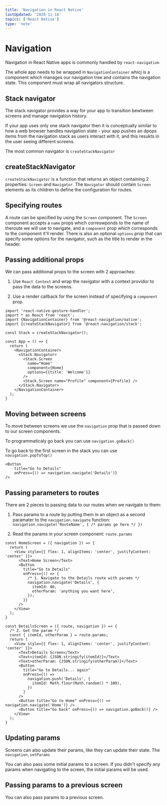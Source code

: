 ```yaml
---
title: 'Navigation in React Native'
lastUpdated: '2020-11-18'
topics: ['React Native']
type: 'note'
---
```


# Navigation

Navigation in React Native apps is commonly handled by `react-navigation`

The whole app needs to be wrapped in `NavigationContainer` whicj is a component which manages our navigation tree and contains the navigation state. This component must wrap all navigators structure.

## Stack navigator

The stack navigator provides a way for your app to transition bewtween screens and manage navigation history.

If your app uses only one stack navigator then it is conceptually similar to how a web browser handles navigation state - your app pushes an dpops items from the navigation stack as users interact with it, and this resukts in the user seeing different screens.

The most common navigator is `createStackNavigator`

## createStackNavigator

`createStackNavigator` is a function that returns an object containing 2 properties: `Screen` and `Navigator`. The `Navigator` should contain `Screen` elements as its children to define the configuration for routes.

## Specifying routes

A route can be specified by using the `Screen` component. The `Screen` component accepts a `name` props which correswponds to the name of theroute we will use to navigate, and a `component` prop which corresponds to the component it'll render. There is also an optional `options` prop that can specify some options for the navigator, such as the title to render in the header.

## Passing additional props

We can pass additional props to the screen with 2 approaches:

1. Use `React Context` and wrap the navigator with a context providor to pass the data to the screens.

2. Use a render callback for the screen instead of specifying a `component` prop.

```
import 'react-native-gesture-handler';
import * as React from 'react';
import {NavigationContainer} from '@react-navigation/native';
import {createStackNavigator} from '@react-navigation/stack';

const Stack = createStackNavigator();

const App = () => {
  return (
    <NavigationContainer>
      <Stack.Navigator>
        <Stack.Screen
          name="Home"
          component={Home}
          options={{title: 'Welcome'}}
        />
        <Stack.Screen name="Profile" component={Profile} />
      </Stack.Navigator>
    </NavigationContainer>
  );
}
```

## Moving between screens

To move between screens we use the `navigation` prop that is passed down to our screen components.

To programmaticaly go back you can use `navigation.goBack()`

To go back to the first screen in the stack you can use `navigation.popToTop()`

```
<Button
    title="Go to Details"
    onPress={() => navigation.navigate('Details')}
/>
```

## Passing parameters to routes

There are 2 pieces to passing data to our routes when we navigate to them:

1. Pass params to a route by putting them in an object as a second paramater to the `navigation.navigate` function: `navigation.navigate('RouteName', { /* params go here */ })`

2. Read the params in your screen component: `route.params`

```
const HomeScreen = ({ navigation }) => {
  return (
    <View style={{ flex: 1, alignItems: 'center', justifyContent: 'center' }}>
      <Text>Home Screen</Text>
      <Button
        title="Go to Details"
        onPress={() => {
          /* 1. Navigate to the Details route with params */
          navigation.navigate('Details', {
            itemId: 86,
            otherParam: 'anything you want here',
          });
        }}
      />
    </View>
  );
}

const DetailsScreen = ({ route, navigation }) => {
  /* 2. Get the param */
  const { itemId, otherParam } = route.params;
  return (
    <View style={{ flex: 1, alignItems: 'center', justifyContent: 'center' }}>
      <Text>Details Screen</Text>
      <Text>itemId: {JSON.stringify(itemId)}</Text>
      <Text>otherParam: {JSON.stringify(otherParam)}</Text>
      <Button
        title="Go to Details... again"
        onPress={() =>
          navigation.push('Details', {
            itemId: Math.floor(Math.random() * 100),
          })
        }
      />
      <Button title="Go to Home" onPress={() => navigation.navigate('Home')} />
      <Button title="Go back" onPress={() => navigation.goBack()} />
    </View>
  );
}
```

## Updating params

Screens can also update their params, like they can update their state. The `navigation.setParams`

You can also pass some initial params to a screen. If you didn't specify any params when navigating to the screen, the initial params will be used.

## Passing params to a previous screen

You can also pass params to a previous screen.
